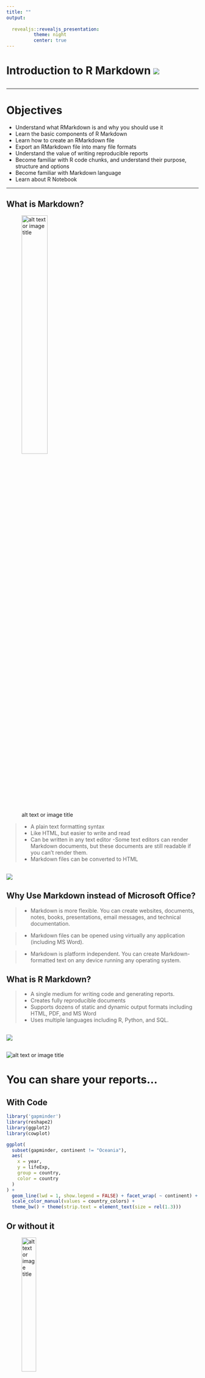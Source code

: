 ```yaml
---
title: ""
output: 
       
  revealjs::revealjs_presentation:
          theme: night
          center: true
---
```



<!-- You can use the title field above and have it as your opening slide, but in this case it
is not possible to add images, as far as I know. My workaround was to have a blank title and use a markdown line instead (line below). -->

# Introduction to R Markdown ![](images/RMD.png)

##

***

# Objectives

- Understand what RMarkdown is and why you should use it
- Learn the basic components of R Markdown
- Learn how to create an RMarkdown file 
- Export an RMarkdown file into many file formats
- Understand the value of writing reproducible reports
- Become familiar with R code chunks, and understand their purpose, structure and options 
- Become familiar with Markdown language
- Learn about R Notebook

***

## What is Markdown?

![alt text or image title](images/markdown-logo2.png){ width=40% }

>- A plain text formatting syntax
>- Like HTML, but easier to write and read
>- Can be written in any text editor
>-Some text editors can render Markdown documents, but these documents are still readable if you can't render them.
>- Markdown files can be converted to HTML

##  ![](images/rmd_vs_html.png)

## Why Use Markdown instead of Microsoft Office?


>- Markdown is more flexible. You can create websites, documents, notes, books, presentations, email messages, and technical documentation.

>- Markdown files can be opened using virtually any application (including MS Word). 

>- Markdown is platform independent. You can create Markdown-formatted text on any device running any operating system.


## What is R Markdown? 

>- A single medium for writing code and generating reports. 
>- Creates fully reproducible documents 
>- Supports dozens of static and dynamic output formats including HTML, PDF, and MS Word
>- Uses multiple languages including R, Python, and SQL.

##

![](images/rmarkdown_universe.jpg)

## 




![alt text or image title](images/Md_Knit.jpg)<!-- here you write a comment -->


# You can share your reports...

## With Code

```r
library('gapminder')
library(reshape2)
library(ggplot2)
library(cowplot)
```


```r

ggplot(
  subset(gapminder, continent != "Oceania"),
  aes(
    x = year,
    y = lifeExp,
    group = country,
    color = country
  )
) +
  geom_line(lwd = 1, show.legend = FALSE) + facet_wrap( ~ continent) +
  scale_color_manual(values = country_colors) +
  theme_bw() + theme(strip.text = element_text(size = rel(1.3)))

```





## Or without it

![alt text or image title](images/QMark.jpg){ width=30% }



## Let's try!


```r
library(ggplot2)
gaptest <-
  read.table("GapTest.txt", header = TRUE, check.names = FALSE)
gaptest
gaptest1 <- reshape2::melt(gaptest, id.vars = "Year")
p <- ggplot(gaptest1, aes(x = Year, y = value, colour = variable)) +
  geom_point(alpha = 0.7, size = 10)  +

  theme(
    legend.position = "none",
    # axis.text.x = element_blank(),
    # axis.title.x = element_blank(),
    # axis.text.y = element_blank(),
    # axis.title.y = element_blank(),
    panel.background = element_rect(fill = "transparent"),
    plot.background = element_rect(fill = "transparent", color = NA)
  )

p + labs(caption = "Created by Viviane Girardin in R", title = "Interpreting data")


#save_plot("QMark.jpg", p, base_height = 10, base_width = 5)

```

